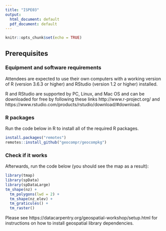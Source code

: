 ```yaml
---
title: "ISPE03"
output:
  html_document: default
  pdf_document: default
---
```


```r
knitr::opts_chunk$set(echo = TRUE)
```

## Prerequisites

### Equipment and software requirements

Attendees are expected to use their own computers with a working version of R (version 3.6.3 or higher) and RStudio (version 1.2 or higher) installed.

R and RStudio are supported by PC, Linux, and Mac OS and can be downloaded for free by following these links
http://www.r-project.org/ and https://www.rstudio.com/products/rstudio/download/#download.

### R packages

Run the code below in R to install all of the required R packages.

```r
install.packages("remotes")
remotes::install_github("geocompr/geocompkg")
```

### Check if it works

Afterwards, run the code below (you should see the map as a result):

```r
library(tmap)
library(spData)
library(spDataLarge)
tm_shape(nz) +
  tm_polygons(lwd = 2) +
  tm_shape(nz_elev) +
  tm_graticules() +
  tm_raster()
```

<!-- install.packages("spDataLarge", repos = "https://nowosad.github.io/drat/", type = "source") -->
Please see https://datacarpentry.org/geospatial-workshop/setup.html for instructions on how to install geospatial library dependencies.

<!-- ### Questionnaire -->

<!-- Please also fill the form at https://forms.gle/sdvLXcqFaqHBGBZF8. -->
